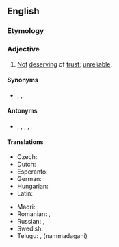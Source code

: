 ==English==

===Etymology===
{{prefix|en|un|trustworthy}}

===Adjective===
{{en-adj}}

# [[not|Not]] [[deserve|deserving]] of [[trust]]; [[unreliable]].

====Synonyms====
* {{sense|not deserving of trust, unreliable}} {{l|en|inaccurate}}, {{l|en|insincere}}, {{l|en|unreliable}}

====Antonyms====
* {{sense|not deserving of trust, unreliable}} {{l|en|true}}, {{l|en|accurate}}, {{l|en|sincere}}, {{l|en|faithful}}, {{l|en|reliable}}.

====Translations====
{{trans-top|not deserving of trust; unreliable}}
* Czech: {{t|cs|nedůvěryhodný|m}}
* Dutch: {{t+|nl|onbetrouwbaar}}
* Esperanto: {{t|eo|malfidinda}}
* German: {{t|de|unzuverlässig}}
* Hungarian: {{t+|hu|megbízhatatlan}}
* Latin: {{t|la|levifīdus}}
{{trans-mid}}
* Maori: {{t|mi|ngutu tere}} {{qualifier|of people}}
* Romanian: {{t+|ro|îndoielnic}}, {{t+|ro|nesigur}}
* Russian: {{t+|ru|ненадёжный}}, {{t|ru|[[не]] [[заслуживать|заслу́живающий]] [[доверие|дове́рия]]}}
* Swedish: {{t+|sv|opålitlig}}
* Telugu: {{t+|te|అవిశ్వసనీయము}}, {{t|te|నమ్మదగని}} (nammadagani)
{{trans-bottom}}